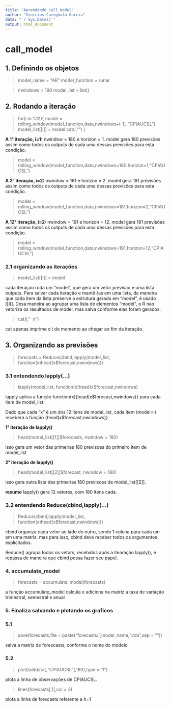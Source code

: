 ---
title: "Aprendendo call_model"
author: "Vinicius Caregnato Garcia"
date: "`r Sys.Date()`"
output: html_document
---

# call_model

## 1. Definindo os objetos


> model_name = "AR"
> model_function = runar

> nwindows = 180
> model_list = list()


## 2. Rodando a iteração


> for(i in 1:12){
>   model = rolling_window(model_function,data,nwindows+i-1,i,"CPIAUCSL")
>   model_list[[i]] = model
>   cat(i,"\n")
> }


**A 1° iteração, i=1:** nwindow = 180  e horizon = 1.
 model gera 180 previsões assim como todos os outputs de cada uma dessas previsões para esta condição.


>  model = rolling_window(model_function,data,nwindows=180,horizon=1,"CPIAUCSL")


**A 2° iteração, i=2:** nwindow = 181  e horizon = 2.
 model gera 181 previsões assim como todos os outputs de cada uma dessas previsões para esta condição.

>  model = rolling_window(model_function,data,nwindows=181,horizon=2,"CPIAUCSL")



**A 12° iteração, i=2:** nwindow = 191  e horizon = 12.
 model gera 191 previsões assim como todos os outputs de cada uma dessas previsões para esta condição.

>  model = rolling_window(model_function,data,nwindows=191,horizon=12,"CPIAUCSL")


### 2.1 organizando as iterações

> model_list[[i]] = model


cada iteração roda um  "model", que gera um vetor previsao e uma lista outputs. Para salvar cada iteração e mantê-las em uma lista, de maneira que cada ítem da lista preserve a estrutura gerada em "model", é usado [[i]].
Desa maneira ao agrupar uma lista de elementos "model", o R nao vetoriza os resultados de model, mas salva conforme eles foram gerados.


> cat(i," \ n")


cat apenas imprime o i do momento ao chegar ao fim da iteração.

## 3. Organizando as previsões

> forecasts = Reduce(cbind,lapply(model_list, function(x)head(x$forecast,nwindows)))

### 3.1 entendendo lapply(...)

> lapply(model_list, function(x)head(x$forecast,nwindows)

lapply aplica a função function(x){head(x$forecast,nwindows)} para cada ítem de model_list.

Dado que cada "x" é um dos 12 ítens de model_list, cada ítem (model=i) receberá a função {head(x$forecast,nwindows)}

**1° iteração de lapply()**

> head(model_list[[1]]$forecasts, nwindow = 180)

isso gera um vetor das primeiras 180 previsoes do primeiro ítem de model_list

**2° iteração de lapply()**

> head(model_list[[2]]$forecast, nwindow = 180)

isso gera outra lista das primeiras 180 previsoes  de model_list[[2]].

**resumo** lapply() gera 12 vetores, com 180 itens cada.

### 3.2 entendendo Reduce(cbind,lapply(...)

> Reduce(cbind,lapply(model_list, function(x)head(x$forecast,nwindows)))

cbind organiza cada vetor ao lado do outro, sendo 1 coluna para cada um em uma matriz. mas para isso, cbind deve receber todos os argumentos explicitados.

Reduce() agrupa todos os vetors, recebidos após a itearação lapply(), e repassa de maneira que cbind possa fazer seu papel.


### 4. accumulate_model

> forecasts = accumulate_model(forecasts)

a função accumulate_model calcula e adiciona na matriz a taxa de variação trimestral, semestral e anual

### 5. Finaliza salvando e plotando os graficos

### 5.1
> save(forecasts,file = paste("forecasts/",model_name,".rda",sep = ""))

salva a matriz de forescasts, conforme o nome do modelo

### 5.2
> plot(tail(data[,"CPIAUCSL"],180),type = "l")

plota a linha de observações de CPIAUCSL.

> lines(forecasts[,1],col = 3)

plota a linha de forecasts referente a h=1



